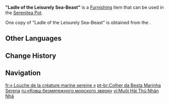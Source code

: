 {{Furnishing Infobox
|id             = 363363
|image          = Item Ladle of the Leisurely Sea-Beast.png
|category       = Ornaments
|subcategory    = Memento
|quality        = 4
|adeptal_energy = 90
|load           = 85
|reduced_load   = 64
|description    = A soup ladle gifted to you by [[Neuvillette]] during Lantern Rite. Its creation by his own hand was a product of a "spontaneous decision" during his "spontaneous outing" and thus holds exceptional meaning. However, perhaps because the Iudex was on vacation at that time, this fantastical sea creature-inspired soup ladle gives off a sense of leisure.<br>If this ladle is used to taste various waters, you might perhaps gain insights you would not normally...
|mention        = Neuvillette
|source1        = [[Hustle and Bustle]]
|limited        = yes
|event          = Vibrant Harriers Aloft in Spring Breeze
}}
'''"Ladle of the Leisurely Sea-Beast"''' is a [[Furnishing]] item that can be used in the [[Serenitea Pot]].

One copy of "Ladle of the Leisurely Sea-Beast" is obtained from the {{Quest|Hustle and Bustle}}.
<!--
==Furnishing Sets==
{{Craft Usage}}
-->
==Other Languages==
{{Other Languages
|en      = "Ladle of the Leisurely Sea-Beast"
|zhs     = 「悠悠海兽之勺」
|zhs_rm  = "Yōuyōu Hǎishòu zhī Sháo"
|zht     = 「悠悠海獸之勺」
|zht_rm  = "Yōuyōu Hǎishòu zhī Sháo"
|zh_tl   = "Ladle of the Leisurely Marine Beast"
|ja      = 「悠々たる海獣の杓」
|ja_rm   = "Yuuyuutaru Kaijuu no Shaku"
|ja_tl   = "Ladle of the Leisurely Marine Beast"
|ko      = 「여유로운 바다 괴수의 숟가락」
|ko_rm   = 
|ko_tl   = 
|es      = Cucharón de la bestia marina apacible
|es_tl   = Ladle of the Peaceful Sea Beast
|fr      = « Louche de la créature marine sereine »
|fr_tl   = "Ladle of the Serene Sea-Creature"
|ru      = «Ковш безмятежного морского зверя»
|ru_tl   = "Ladle of the Serene Sea Beast"
|th      = "ทัพพีอสูรทะเลผู้ว่างงาน"
|th_rm   = 
|th_tl   = 
|vi      = Muôi Hải Thú Nhàn Nhã
|vi_tl   = 
|de      = „Kelle des gemächlichen Seeungeheuers“
|de_tl   = "Ladle of the Leisurely Sea Monster"
|id      = Sendok Hewan Laut Super Santai
|id_tl   = Ladle of the Super Relax Sea Animal
|pt      = Colher da Besta Marinha Serena
|pt_tl   = 
|tr      = "Sakin Deniz Canavarının Kepçesi"
|tr_tl   = 
|it      = "Mestolo della placida bestia marina"
|it_tl   = "Ladle of the Placid Sea Beast"
}}

==Change History==
{{Change History|4.4}}

==Navigation==
{{Furnishing Navbox|interior}}

[[fr:« Louche de la créature marine sereine »]]
[[pt-br:Colher da Besta Marinha Serena]]
[[ru:«Ковш безмятежного морского зверя»]]
[[vi:Muôi Hải Thú Nhàn Nhã]]